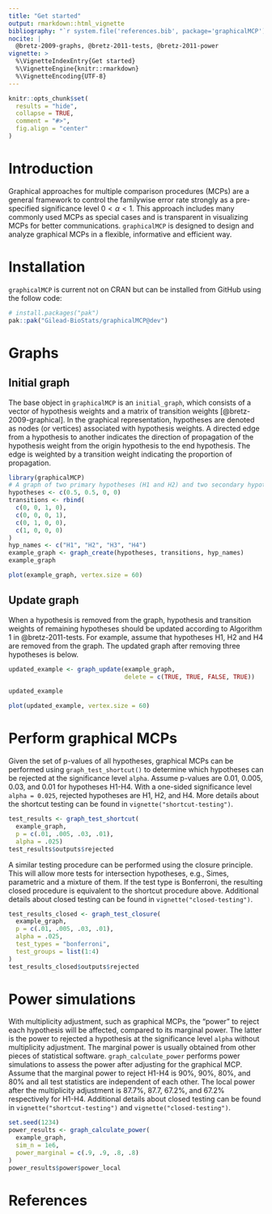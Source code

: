 ```yaml
---
title: "Get started"
output: rmarkdown::html_vignette
bibliography: "`r system.file('references.bib', package='graphicalMCP')`"
nocite: |
  @bretz-2009-graphs, @bretz-2011-tests, @bretz-2011-power
vignette: >
  %\VignetteIndexEntry{Get started}
  %\VignetteEngine{knitr::rmarkdown}
  %\VignetteEncoding{UTF-8}
---
```


```r
knitr::opts_chunk$set(
  results = "hide",
  collapse = TRUE,
  comment = "#>",
  fig.align = "center"
)
```

# Introduction

Graphical approaches for multiple comparison procedures (MCPs) are a general framework to control the familywise error rate strongly as a pre-specified significance level $0<\alpha<1$. This approach includes many commonly used MCPs as special cases and is transparent in visualizing MCPs for better communications. `graphicalMCP` is designed to design and analyze graphical MCPs in a flexible, informative and efficient way.

# Installation

`graphicalMCP` is current not on CRAN but can be installed from GitHub using the follow code:

```r
# install.packages("pak")
pak::pak("Gilead-BioStats/graphicalMCP@dev")
```

# Graphs

## Initial graph

The base object in `graphicalMCP` is an `initial_graph`, which consists of a vector of hypothesis weights and a matrix of transition weights [@bretz-2009-graphical]. In the graphical representation, hypotheses are denoted as nodes (or vertices) associated with hypothesis weights. A directed edge from a hypothesis to another indicates the direction of propagation of the hypothesis weight from the origin hypothesis to the end hypothesis. The edge is weighted by a transition weight indicating the proportion of propagation.

```r
library(graphicalMCP)
# A graph of two primary hypotheses (H1 and H2) and two secondary hypotheses (H3 and H4)
hypotheses <- c(0.5, 0.5, 0, 0)
transitions <- rbind(
  c(0, 0, 1, 0),
  c(0, 0, 0, 1),
  c(0, 1, 0, 0),
  c(1, 0, 0, 0)
)
hyp_names <- c("H1", "H2", "H3", "H4")
example_graph <- graph_create(hypotheses, transitions, hyp_names)
example_graph
```

```r
plot(example_graph, vertex.size = 60)
```

## Update graph

When a hypothesis is removed from the graph, hypothesis and transition weights of remaining hypotheses should be updated according to Algorithm 1 in @bretz-2011-tests. For example, assume that hypotheses H1, H2 and H4 are removed from the graph. The updated graph after removing three hypotheses is below.

```r
updated_example <- graph_update(example_graph,
                                delete = c(TRUE, TRUE, FALSE, TRUE))

updated_example
```

```r
plot(updated_example, vertex.size = 60)
```

# Perform graphical MCPs

Given the set of p-values of all hypotheses, graphical MCPs can be performed using `graph_test_shortcut()` to determine which hypotheses can be rejected at the significance level `alpha`. Assume p-values are 0.01, 0.005, 0.03, and 0.01 for hypotheses H1-H4. With a one-sided significance level `alpha = 0.025`, rejected hypotheses are H1, H2, and H4. More details about the shortcut testing can be found in `vignette("shortcut-testing")`.

```r
test_results <- graph_test_shortcut(
  example_graph,
  p = c(.01, .005, .03, .01),
  alpha = .025)
test_results$outputs$rejected
```

A similar testing procedure can be performed using the closure principle. This will allow more tests for intersection hypotheses, e.g., Simes, parametric and a mixture of them. If the test type is Bonferroni, the resulting closed procedure is equivalent to the shortcut procedure above. Additional details about closed testing can be found in `vignette("closed-testing")`.

```r
test_results_closed <- graph_test_closure(
  example_graph,
  p = c(.01, .005, .03, .01),
  alpha = .025,
  test_types = "bonferroni",
  test_groups = list(1:4)
)
test_results_closed$outputs$rejected
```

# Power simulations

With multiplicity adjustment, such as graphical MCPs, the "power" to reject each hypothesis will be affected, compared to its marginal power. The latter is the power to rejected a hypothesis at the significance level `alpha` without multiplicity adjustment. The marginal power is usually obtained from other pieces of statistical software. `graph_calculate_power` performs power simulations to assess the power after adjusting for the graphical MCP. Assume that the marginal power to reject H1-H4 is 90%, 90%, 80%, and 80% and all test statistics are independent of each other. The local power after the multiplicity adjustment is 87.7%, 87.7, 67.2%, and 67.2% respectively for H1-H4. Additional details about closed testing can be found in `vignette("shortcut-testing")` and `vignette("closed-testing")`.

```r
set.seed(1234)
power_results <- graph_calculate_power(
  example_graph,
  sim_n = 1e6,
  power_marginal = c(.9, .9, .8, .8)
)
power_results$power$power_local
```

# References
